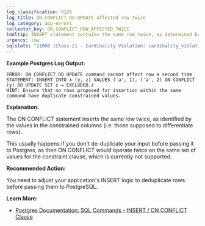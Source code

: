 ```yaml
---
log_classification: U126
log_title: ON CONFLICT DO UPDATE affected row twice
log_category: app-errors
collector_key: ON_CONFLICT_ROW_AFFECTED_TWICE
tooltip: INSERT statement contains the same row twice, as determined by ON CONFLICT constraint
urgency: low
sqlstate: "21000 (Class 21 — Cardinality Violation: cardinality_violation)"
---
```


**Example Postgres Log Output:**

```
ERROR: ON CONFLICT DO UPDATE command cannot affect row a second time
STATEMENT: INSERT INTO x (y, z) VALUES ('a', 1), ('a', 2) ON CONFLICT (y) DO UPDATE SET z = EXCLUDED.z
HINT: Ensure that no rows proposed for insertion within the same command have duplicate constrained values.
```

**Explanation:**

The ON CONFLICT statement inserts the same row twice, as identified by the values
in the constrained columns (i.e. those supposed to differentiate rows).

This usually happens if you don't de-duplicate your input before passing it to Postgres,
as then ON CONFLICT would operate twice on the same set of values for the constraint clause,
which is currently not supported.

**Recommended Action:**

You need to adjust your application's INSERT logic to deduplicate rows before passing
them to PostgreSQL.

**Learn More:**

* [Postgres Documentation: SQL Commands - INSERT / ON CONFLICT Clause](https://www.postgresql.org/docs/10/static/sql-insert.html#SQL-ON-CONFLICT)
